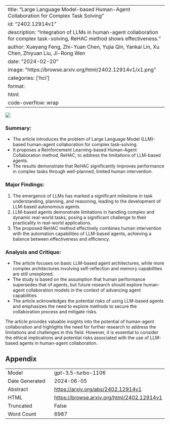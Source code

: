 
---
title: "Large Language Model-based Human-Agent Collaboration for Complex Task Solving"
id: "2402.12914v1"
description: "Integration of LLMs in human-agent collaboration for complex task-solving, ReHAC method shows effectiveness."
author: Xueyang Feng, Zhi-Yuan Chen, Yujia Qin, Yankai Lin, Xu Chen, Zhiyuan Liu, Ji-Rong Wen
date: "2024-02-20"
image: "https://browse.arxiv.org/html/2402.12914v1/x1.png"
categories: ['hci']
format:
  html:
    code-overflow: wrap
---

![](https://browse.arxiv.org/html/2402.12914v1/x1.png)

### **Summary:**
- The article introduces the problem of Large Language Model (LLM)-based human-agent collaboration for complex task-solving.
- It proposes a Reinforcement Learning-based Human-Agent Collaboration method, ReHAC, to address the limitations of LLM-based agents.
- The results demonstrate that ReHAC significantly improves performance in complex tasks through well-planned, limited human intervention.

### **Major Findings:**
1. The emergence of LLMs has marked a significant milestone in task understanding, planning, and reasoning, leading to the development of LLM-based autonomous agents.
2. LLM-based agents demonstrate limitations in handling complex and dynamic real-world tasks, posing a significant challenge to their practicality in real-world applications.
3. The proposed ReHAC method effectively combines human intervention with the automation capabilities of LLM-based agents, achieving a balance between effectiveness and efficiency.

### **Analysis and Critique:**
- The article focuses on basic LLM-based agent architectures, while more complex architectures involving self-reflection and memory capabilities are still unexplored.
- The study is based on the assumption that human performance supersedes that of agents, but future research should explore human-agent collaboration models in the context of advancing agent capabilities.
- The article acknowledges the potential risks of using LLM-based agents and emphasizes the need to explore methods to secure the collaboration process and mitigate risks.

The article provides valuable insights into the potential of human-agent collaboration and highlights the need for further research to address the limitations and challenges in this field. However, it is essential to consider the ethical implications and potential risks associated with the use of LLM-based agents in human-agent collaboration.

## Appendix

|          |          |
|----------|----------|
| Model     | gpt-3.5-turbo-1106       |
| Date Generated     | 2024-06-05       |
| Abstract | [https://arxiv.org/abs/2402.12914v1](https://arxiv.org/abs/2402.12914v1)        |
| HTML     | [https://browse.arxiv.org/html/2402.12914v1](https://browse.arxiv.org/html/2402.12914v1)       |
| Truncated       | False       |
| Word Count       | 6987       |